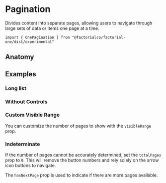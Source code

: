 
<Meta of={PaginationStories} />

# Pagination

Divides content into separate pages, allowing users to navigate through large
sets of data or items one page at a time.

```tsx
import { OnePagination } from "@factorialco/factorial-one/dist/experimental"
```

## Anatomy

<Canvas of={PaginationStories.Default} />
<Controls of={PaginationStories.Default} />

## Examples

### Long list

<Canvas of={PaginationStories.LongList} />

### Without Controls

<Canvas of={PaginationStories.WithoutControls} />

### Custom Visible Range

You can customize the number of pages to show with the `visibleRange` prop.

<Canvas of={PaginationStories.CustomVisibleRange} />

### Indeterminate

If the number of pages cannot be accurately determined, set the `totalPages`
prop to `0`. This will remove the button numbers and rely solely on the arrow
icon buttons to navigate.

The `hasNextPage` prop is used to indicate if there are more pages available.

<Canvas of={PaginationStories.Indeterminate} />
